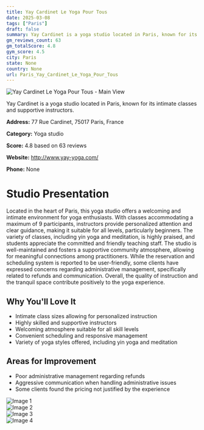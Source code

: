 ```yaml
---
title: Yay Cardinet Le Yoga Pour Tous
date: 2025-03-08
tags: ["Paris"]  
draft: false
summary: Yay Cardinet is a yoga studio located in Paris, known for its intimate classes and supportive instructors.
gm_reviews_count: 63
gm_totalScore: 4.8
gym_score: 4.5
city: Paris
state: None
country: None
url: Paris_Yay_Cardinet_Le_Yoga_Pour_Tous
---
```


<div className="aspect-[16/9] relative my-8">
  <img 
    src="https://lh5.googleusercontent.com/p/AF1QipOb4DGN2MKSk13lDh4htWVq6kNNOlNjfkr5_404=w1920-h1080-k-no"
    alt="Yay Cardinet Le Yoga Pour Tous - Main View"
    className="object-cover absolute inset-0 w-full h-full rounded-lg"
  />
</div>

Yay Cardinet is a yoga studio located in Paris, known for its intimate classes and supportive instructors.

**Address:** 77 Rue Cardinet, 75017 Paris, France

**Category:** Yoga studio

**Score:** 4.8 based on 63 reviews

**Website:** http://www.yay-yoga.com/

**Phone:** None

# Studio Presentation

Located in the heart of Paris, this yoga studio offers a welcoming and intimate environment for yoga enthusiasts. With classes accommodating a maximum of 9 participants, instructors provide personalized attention and clear guidance, making it suitable for all levels, particularly beginners. The variety of classes, including yin yoga and meditation, is highly praised, and students appreciate the committed and friendly teaching staff. The studio is well-maintained and fosters a supportive community atmosphere, allowing for meaningful connections among practitioners. While the reservation and scheduling system is reported to be user-friendly, some clients have expressed concerns regarding administrative management, specifically related to refunds and communication. Overall, the quality of instruction and the tranquil space contribute positively to the yoga experience.

## Why You'll Love It

- Intimate class sizes allowing for personalized instruction
- Highly skilled and supportive instructors
- Welcoming atmosphere suitable for all skill levels
- Convenient scheduling and responsive management
- Variety of yoga styles offered, including yin yoga and meditation

## Areas for Improvement

- Poor administrative management regarding refunds
- Aggressive communication when handling administrative issues
- Some clients found the pricing not justified by the experience

<div className="grid grid-cols-1 xl:grid-cols-2 gap-4 my-8">
<div className="aspect-[4/3] relative"><img src="https://lh5.googleusercontent.com/p/AF1QipPNQdAmAHkmoRKO7j8p2hJHvdIE7U0L9ivmxBVw=w1920-h1080-k-no" alt="Image 1" className="object-cover absolute inset-0 w-full h-full rounded-lg" /></div>
<div className="aspect-[4/3] relative"><img src="https://lh5.googleusercontent.com/p/AF1QipNL2SJRhE022koBj1yUmxSr41sGWbKEnK8WMHnx=w1920-h1080-k-no" alt="Image 2" className="object-cover absolute inset-0 w-full h-full rounded-lg" /></div>
<div className="aspect-[4/3] relative"><img src="https://lh5.googleusercontent.com/p/AF1QipNI5ZtEXgVgGCYSgXOqG96_HVRY66WCoFEu3y4G=w1920-h1080-k-no" alt="Image 3" className="object-cover absolute inset-0 w-full h-full rounded-lg" /></div>
<div className="aspect-[4/3] relative"><img src="https://lh5.googleusercontent.com/p/AF1QipP_lXjWevkJrM577RHvzz-lFHHLT-fcik16oea9=w1920-h1080-k-no" alt="Image 4" className="object-cover absolute inset-0 w-full h-full rounded-lg" /></div>
</div>